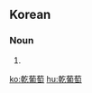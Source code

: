 ==Korean==
{{ko-hanjatab}}

===Noun===
{{ko-noun|hangeul=건포도}}

# {{hanja form of|건포도|[[raisin]]}}

[[ko:乾葡萄]]
[[hu:乾葡萄]]